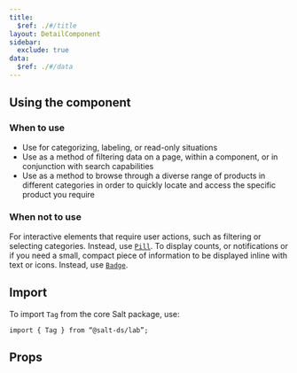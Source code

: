 ```yaml
---
title:
  $ref: ./#/title
layout: DetailComponent
sidebar:
  exclude: true
data:
  $ref: ./#/data
---
```


## Using the component

### When to use

- Use for categorizing, labeling, or read-only situations
- Use as a method of filtering data on a page, within a component, or in conjunction with search capabilities
- Use as a method to browse through a diverse range of products in different categories in order to quickly locate and access the specific product you require

### When not to use

For interactive elements that require user actions, such as filtering or selecting categories. Instead, use [`Pill`](/salt/components/pill).
To display counts, or notifications or if you need a small, compact piece of information to be displayed inline with text or icons. Instead, use [`Badge`](/salt/components/badge).

## Import

To import `Tag` from the core Salt package, use:

```
import { Tag } from “@salt-ds/lab”;
```

## Props

<PropsTable componentName="Tag" packageName="core" />
